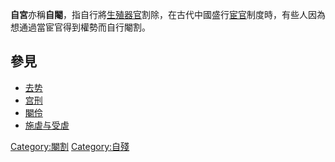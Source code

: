 {{Unreferenced|time=2021-12-29T03:11:18+00:00}}
'''自宮'''亦稱'''自閹'''，指自行將[[生殖器官|生殖器官]]割除，在古代中國盛行[[宦官|宦官]]制度時，有些人因為想通過當宦官得到權勢而自行閹割。

==參見==
*[[去势|去势]]
*[[宫刑|宫刑]]
*[[閹伶|閹伶]]
*[[施虐与受虐|施虐与受虐]]

{{Med-stub}}
[[Category:閹割|Category:閹割]]
[[Category:自殘|Category:自殘]]